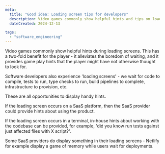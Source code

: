 ```yaml
---
meta:
  title: "Good idea: Loading screen tips for developers"
  description: Video games commonly show helpful hints and tips on loading screens. Developer tools should contain the same. 
  dateCreated: 2024-12-13

tags: 
  - "software_engineering"
---
```


Video games commonly show helpful hints during loading screens. This has a two-fold benefit for the player - it alleviates the boredom of waiting, and it provides game play hints that the player might have not otherwise thought to look for. 

Software developers also experience 'loading screens' - we wait for code to compile, tests to run, type checks to run, build pipelines to complete, infrastructure to provision, etc. 

These are all opportunities to display handy hints. 

If the loading screen occurs on a SaaS platform, then the SaaS provider could provide hints about using the product. 

If the loading screen occurs in a terminal, in-house hints about working with the codebase can be provided, for example, 'did you know run tests against just affected files with X script?'. 

Some SaaS providers do display something in their loading screens - Netlify for example display a game of memory while users wait for deployments. 

